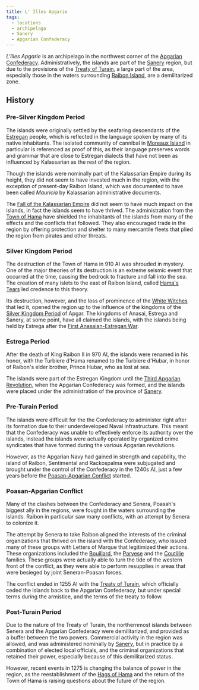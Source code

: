 ```yaml
---
title: L' Illes Apgarie
tags:
  - locations
  - archipelago
  - Sanery
  - Apgarian Confederacy
---
```



<Map asset={MapImage} width={500} height={500} alt="Map of L'Illes Apgarie" />

*L'Illes Apgarie* is an archipelago in the northwest corner of the
[Apgarian Confederacy](./apgar.mdx). Administratively, the islands are part of
the [Sanery](./sanery.mdx) region, but due to the provisions of the
[Treaty of Turain](../events/treaty-of-turain.mdx), a large part of the area,
especially those in the waters surrounding [Raibon Island](./raibon-island.mdx),
are a demilitarized zone.

## History

### Pre-Silver Kingdom Period

The islands were originally settled by the seafaring descendants of the
[Estregan](../ethnicities/estregan.mdx) people, which is reflected in the
language spoken by many of its native inhabitants. The isolated community of
cannibal in [Moreaux Island](./moreaux-island.mdx) in particular is referenced
as proof of this, as their language preserves words and grammar that are close
to Estregan dialects that have not been as influenced by Kalassarian as the rest
of the region.

Though the islands were nominally part of the Kalassarian Empire during its
height, they did not seem to have invested much in the region, with the
exception of present-day Raibon Island, which was documented to have been called
*Mauricia* by Kalassarian administrative documents.

The
[Fall of the Kalassarian Empire](../events/fall-of-the-kalassarian-empire.mdx)
did not seem to have much impact on the islands, in fact the islands seem to
have thrived. The administration from the [Town of Hama](./hama.mdx) have
shielded the inhabitants of the islands from many of the effects and the
conflicts that followed. They also encouraged trade in the region by offering
protection and shelter to many mercantile fleets that plied the region from
pirates and other threats.

### Silver Kingdom Period

The destruction of the Town of Hama in 910 AI was shrouded in mystery. One of
the major theories of its destruction is an extreme seismic event that occurred
at the time, causing the bedrock to fracture and fall into the sea. The creation
of many islets to the east of Raibon Island, called
[Hama's Tears](./hama-s-tears.mdx) led credence to this theory.

Its destruction, however, and the loss of prominence of the
[White Witches](../organizations/hags-of-hama.mdx) that led it, opened the
region up to the influence of the kingdoms of the
[Silver Kingdom Period](../events/silver-kingdoms.mdx) of Apgar. The kingdoms of
Anasai, Estrega and Sanery, at some point, have all claimed the islands, with
the islands being held by Estrega after the
[First Anasaian-Estregan War](../events/first-anasaian-estregan-war.mdx).

### Estrega Period

After the death of King Raibon II in 970 AI, the islands were renamed in his
honor, with the Turbiere d'Hama renamed to the Turbiere d'Hubar, in honor of
Raibon's elder brother, Prince Hubar, who as lost at sea.

The islands were part of the Estregan Kingdom until the
[Third Apgarian Revolution](../events/third-apgarian-revolution.mdx), when the
Apgarian Confederacy was formed, and the islands were placed under the
administration of the province of [Sanery](./sanery.mdx).

### Pre-Turain Period

The islands were difficult for the the Confederacy to administer right after its
formation due to their underdeveloped Naval infrastructure. This meant that the
Confederacy was unable to effectively enforce its authority over the islands,
instead the islands were actually operated by organized crime syndicates that
have formed during the various Apgarian revolutions.

However, as the Apgarian Navy had gained in strength and capability, the island
of Raibon, Sentimental and Rackospalma were subjugated and brought under the
control of the Confederacy in the 1240s AI, just a few years before the
[Poasan-Apgarian Conflict](../events/poasan-apgarian-conflict.mdx) started.

### Poasan-Apgarian Conflict

Many of the clashes between the Confederacy and Senera, Poasah's biggest ally in
the regions, were fought in the waters surrounding the islands. Raibon in
particular saw many conflicts, with an attempt by Senera to colonize it.

The attempt by Senera to take Raibon aligned the interests of the criminal
organizations that thrived on the island with the Confederacy, who issued many
of these groups with Letters of Marque that legitimized their actions. These
organizations included the [Bouillard](../organizations/bouillard.mdx), the
[Parvese](../organizations/parvese-houses-of-pleasures.mdx) and the
[Coutillie](../organizations/coutillie.mdx) families. These groups were actually
able to turn the tide of the western front of the conflict, as they were able to
perform resupplies in areas that were besieged by joint Seneran-Poasan forces.

The conflict ended in 1255 AI with the
[Treaty of Turain](../events/treaty-of-turain.mdx), which officially ceded the
islands back to the Apgarian Confederacy, but under special terms during the
armistice, and the terms of the treaty to follow.

### Post-Turain Period

Due to the nature of the Treaty of Turain, the northernmost islands between
Senera and the Apgarian Confederacy were demilitarized, and provided as a buffer
between the two powers. Commercial activity in the region was allowed, and was
administered nominally by [Sanery](./sanery.mdx), but in practice by a
combination of elected local officials, and the criminal organizations that
retained their power, especially because of this demilitarized status.

However, recent events in 1275 is changing the balance of power in the region,
as the reestablishment of the [Hags of Hama](../organizations/hags-of-hama.mdx)
and the return of the Town of Hama is raising questions about the future of the
region.
